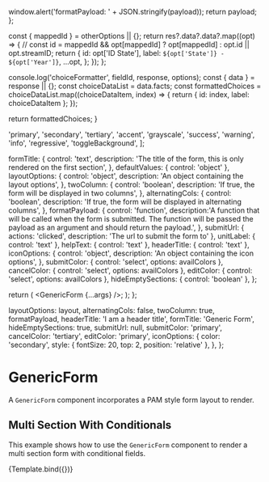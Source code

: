 
<Meta title="Form/GenericForm" component={GenericForm} />

  window.alert('formatPayload: ' + JSON.stringify(payload));
  return payload;
};

  const { mappedId } = otherOptions || {};
  return res?.data?.data?.map((opt) => {
    // const id = mappedId && opt[mappedId] ? opt[mappedId] : opt.id || opt.streamID;
    return {
      id: opt['ID State'],
      label: `${opt['State']} - ${opt['Year']}`,
      ...opt,
    };
  });
};

  console.log('choiceFormatter', fieldId, response, options);
  const { data } = response || {};
  const choiceDataList = data.facts;
  const formattedChoices = choiceDataList.map((choiceDataItem, index) => {
      return { id: index, label: choiceDataItem };
  });

  return formattedChoices;
}

  'primary',
  'secondary',
  'tertiary',
  'accent',
  'grayscale',
  'success',
  'warning',
  'info',
  'regressive',
  'toggleBackground',
];

  formTitle: {
    control: 'text',
    description:
      'The title of the form, this is only rendered on the first section',
  },
  defaultValues: { control: 'object' },
  layoutOptions: {
    control: 'object',
    description: 'An object containing the layout options',
  },
  twoColumn: {
    control: 'boolean',
    description: 'If true, the form will be displayed in two columns',
  },
  alternatingCols: {
    control: 'boolean',
    description: 'If true, the form will be displayed in alternating columns',
  },
  formatPayload: {
    control: 'function',
    description:'A function that will be called when the form is submitted. The function will be passed the payload as an argument and should return the payload.',
  },
  submitUrl: {
    actions: 'clicked',
    description: 'The url to submit the form to'
  },
  unitLabel: { control: 'text' },
  helpText: { control: 'text' },
  headerTitle: { control: 'text' },
  iconOptions: {
    control: 'object',
    description: 'An object containing the icon options',
  },
  submitColor: { control: 'select', options: availColors },
  cancelColor: { control: 'select', options: availColors },
  editColor: { control: 'select', options: availColors },
  hideEmptySections: { control: 'boolean' },
};

  return (
    <Router>
      <GenericForm {...args} />;
    </Router>
  );
};

  layoutOptions: layout,
  alternatingCols: false,
  twoColumn: true,
  formatPayload,
  headerTitle: 'I am a header title',
  formTitle: 'Generic Form',
  hideEmptySections: true,
  submitUrl: null,
  submitColor: 'primary',
  cancelColor: 'tertiary',
  editColor: 'primary',
  iconOptions: {
    color: 'secondary',
    style: { fontSize: 20, top: 2, position: 'relative' },
  },
};

# GenericForm

A `GenericForm` component incorporates a PAM style form layout to render.

## Multi Section With Conditionals

This example shows how to use the `GenericForm` component to render a multi section form with conditional fields.

<Canvas>
  <Story
    name="Multi Section With Conditionals"
    argTypes={formArgs}
    args={defaultProps}
  >
    {Template.bind({})}
  </Story>
</Canvas>
